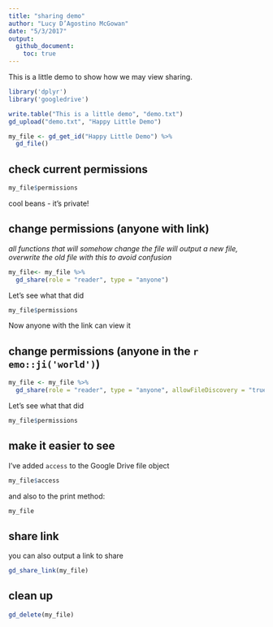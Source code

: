 ```yaml
---
title: "sharing demo"
author: "Lucy D’Agostino McGowan"
date: "5/3/2017"
output: 
  github_document:
    toc: true
---
```


This is a little demo to show how we may view sharing.

```r
library('dplyr')
library('googledrive')
```

```r
write.table("This is a little demo", "demo.txt")
gd_upload("demo.txt", "Happy Little Demo")
```

```r
my_file <- gd_get_id("Happy Little Demo") %>%
  gd_file()
```

## check current permissions
```r
my_file$permissions
```

cool beans - it's private!

## change permissions (anyone with link)

*all functions that will somehow change the file will output a new file, overwrite the old file with this to avoid confusion*
```r
my_file<- my_file %>%
  gd_share(role = "reader", type = "anyone")
```

Let's see what that did

```r
my_file$permissions
```

Now anyone with the link can view it

## change permissions (anyone in the `r emo::ji('world')`)

```r
my_file <- my_file %>%
  gd_share(role = "reader", type = "anyone", allowFileDiscovery = "true")
```

Let's see what that did

```r
my_file$permissions
```

## make it easier to see

I've added `access` to the Google Drive file object
```r
my_file$access
```

and also to the print method:

```r
my_file
```

## share link

you can also output a link to share
```r
gd_share_link(my_file)
```

## clean up

```r
gd_delete(my_file)
```

